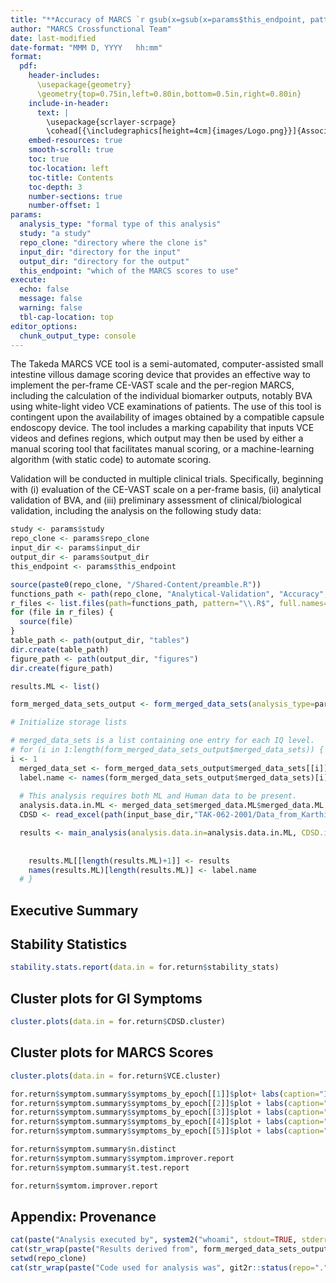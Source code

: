 ```yaml
---
title: "**Accuracy of MARCS `r gsub(x=gsub(x=params$this_endpoint, pattern='All_', replacement='All (tertile) '), pattern='_', replacement=' ')`**"
author: "MARCS Crossfunctional Team"
date: last-modified
date-format: "MMM D, YYYY   hh:mm"
format: 
  pdf:
    header-includes: 
      \usepackage{geometry}
      \geometry{top=0.75in,left=0.80in,bottom=0.5in,right=0.80in}
    include-in-header: 
      text: |
        \usepackage{scrlayer-scrpage}
        \cohead[{\includegraphics[height=4cm]{images/Logo.png}}]{Association of MARCS Score Relative to Comparators}
    embed-resources: true
    smooth-scroll: true
    toc: true
    toc-location: left
    toc-title: Contents
    toc-depth: 3
    number-sections: true
    number-offset: 1
params:
  analysis_type: "formal type of this analysis"
  study: "a study"
  repo_clone: "directory where the clone is"
  input_dir: "directory for the input"
  output_dir: "directory for the output"
  this_endpoint: "which of the MARCS scores to use"
execute: 
  echo: false
  message: false
  warning: false
  tbl-cap-location: top
editor_options: 
  chunk_output_type: console
---
```


\newpage

The Takeda MARCS VCE tool is a semi-automated, computer-assisted small intestine villous damage scoring device that provides an effective way to implement the per-frame CE-VAST scale and the per-region MARCS, including the calculation of the individual biomarker outputs, notably BVA using white-light video VCE examinations of patients. The use of this tool is contingent upon the availability of images obtained by a compatible capsule endoscopy device. The tool includes a marking capability that inputs VCE videos and defines regions, which output may then be used by either a manual scoring tool that facilitates manual scoring, or a machine-learning algorithm (with static code) to automate scoring. 

```{=tex}
\begin{figure}
  \caption{Schematic Depiction of the SI and Areas Evaluated by MARCS}
  \centering
  \includegraphics{images/BVA.png}
  \caption*{Burden of Villous Atrophy (BVA) is the mean of the MARCS curve in Tertile 1.}
\end{figure}
```

Validation will be conducted in multiple clinical trials. Specifically, beginning with (i) evaluation of the CE-VAST scale on a per-frame basis, (ii) analytical validation of BVA, and (iii) preliminary assessment of clinical/biological validation, including the analysis on the following study data:

```{=tex}
\begin{figure}
  \caption{Study Calendar}
  \centering
  \includegraphics{images/Study_Design.png}
  \caption*{Scheduled visits identify when data of various types is collected.}
\end{figure}
```

\newpage

```r
study <- params$study
repo_clone <- params$repo_clone
input_dir <- params$input_dir
output_dir <- params$output_dir
this_endpoint <- params$this_endpoint

source(paste0(repo_clone, "/Shared-Content/preamble.R"))
functions_path <- path(repo_clone, "Analytical-Validation", "Accuracy", "functions")
r_files <- list.files(path=functions_path, pattern="\\.R$", full.names=TRUE)
for (file in r_files) {
  source(file)
}
table_path <- path(output_dir, "tables")
dir.create(table_path)
figure_path <- path(output_dir, "figures")
dir.create(figure_path)

results.ML <- list()

form_merged_data_sets_output <- form_merged_data_sets(analysis_type=params$analysis_type, study=study, this_endpoint=this_endpoint, output_dir=output_dir)

# Initialize storage lists

# merged_data_sets is a list containing one entry for each IQ level.
# for (i in 1:length(form_merged_data_sets_output$merged_data_sets)) {
i <- 1
  merged_data_set <- form_merged_data_sets_output$merged_data_sets[[i]]
  label.name <- names(form_merged_data_sets_output$merged_data_sets)[i]
  
  # This analysis requires both ML and Human data to be present.
  analysis.data.in.ML <- merged_data_set$merged_data.ML$merged_data.ML.full %>% mutate(label.name=label.name)
  CDSD <- read_excel(path(input_base_dir,"TAK-062-2001/Data_from_Karthik_01_08_2025/CDSD_daily_data.xlsx"))

  results <- main_analysis(analysis.data.in=analysis.data.in.ML, CDSD.in = CDSD)
  
  
    results.ML[[length(results.ML)+1]] <- results
    names(results.ML)[length(results.ML)] <- label.name
  # }


```

## Executive Summary

## Stability Statistics 
```r
stability.stats.report(data.in = for.return$stability_stats)
```


## Cluster plots for GI Symptoms

```r
cluster.plots(data.in = for.return$CDSD.cluster)
```

## Cluster plots for MARCS Scores

```r
cluster.plots(data.in = for.return$VCE.cluster)
```

```r
for.return$symptom.summary$symptoms_by_epoch[[1]]$plot+ labs(caption="Improvers: Clusters: 1,3")
for.return$symptom.summary$symptoms_by_epoch[[2]]$plot + labs(caption="Improvers: Cluster 3")
for.return$symptom.summary$symptoms_by_epoch[[3]]$plot + labs(caption="Improvers: Clusters: 1,3")
for.return$symptom.summary$symptoms_by_epoch[[4]]$plot + labs(caption="Improvers: Clusters: 3")
for.return$symptom.summary$symptoms_by_epoch[[5]]$plot + labs(caption="Improvers: Clusters: 1,4")

```

```r
for.return$symptom.summary$n.distinct
for.return$symptom.summary$symptom.improver.report
for.return$symptom.summary$t.test.report
```


```r
for.return$symtom.improver.report
```



\newpage
## Appendix: Provenance {.unnumbered}
```r
cat(paste("Analysis executed by", system2("whoami", stdout=TRUE, stderr=TRUE)))
cat(str_wrap(paste("Results derived from", form_merged_data_sets_output$provenance), width=50, whitespace_only=FALSE))
setwd(repo_clone)
cat(str_wrap(paste("Code used for analysis was", git2r::status(repo=".", staged=TRUE, unstaged=TRUE, untracked=TRUE, ignored=FALSE, all_untracked=FALSE)), width=50, whitespace_only=FALSE))
```
